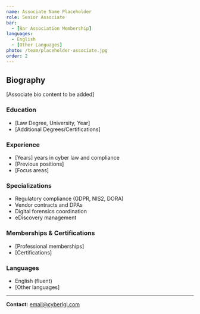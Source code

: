 ```yaml
---
name: Associate Name Placeholder
role: Senior Associate
bar:
  - [Bar Association Membership]
languages:
  - English
  - [Other Languages]
photo: /team/placeholder-associate.jpg
order: 2
---
```


## Biography

[Associate bio content to be added]

### Education
- [Law Degree, University, Year]
- [Additional Degrees/Certifications]

### Experience
- [Years] years in cyber law and compliance
- [Previous positions]
- [Focus areas]

### Specializations
- Regulatory compliance (GDPR, NIS2, DORA)
- Vendor contracts and DPAs
- Digital forensics coordination
- eDiscovery management

### Memberships & Certifications
- [Professional memberships]
- [Certifications]

### Languages
- English (fluent)
- [Other languages]

---

**Contact:** [email@cyberlgl.com](mailto:email@cyberlgl.com)

